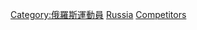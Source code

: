 {{parent category}}
{{Commons category|Olympic sportspeople from Russia}}

[[Category:俄羅斯運動員|Category:俄羅斯運動員]]
[[Category:各國奧運運動員|Russia]]
[[Category:奧林匹克運動會俄羅斯代表團|Competitors]]